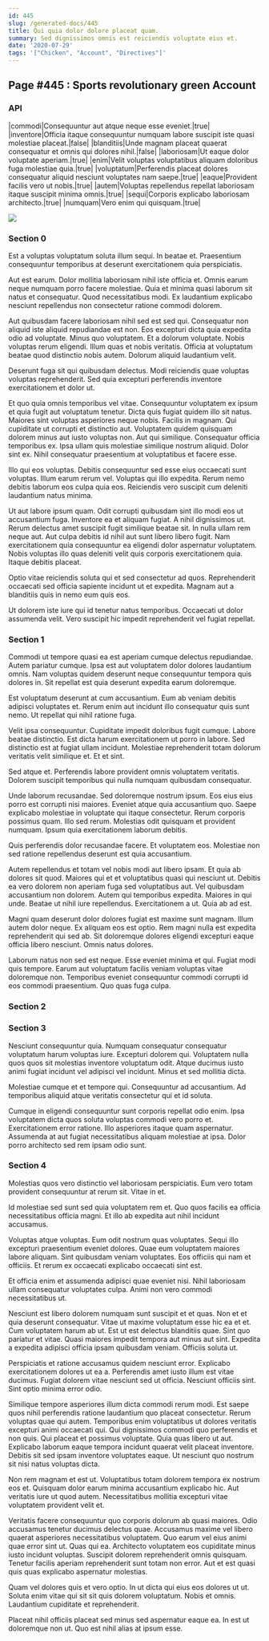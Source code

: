 ```yaml
---
id: 445
slug: /generated-docs/445
title: Qui quia dolor dolore placeat quam.
summary: Sed dignissimos omnis est reiciendis voluptate eius et.
date: '2020-07-29'
tags: '["Chicken", "Account", "Directives"]'
---
```

<Partial />

## Page #445 : Sports revolutionary green Account
### API

|commodi|Consequuntur aut atque neque esse eveniet.|true|
|inventore|Officia itaque consequuntur numquam labore suscipit iste quasi molestiae placeat.|false|
|blanditiis|Unde magnam placeat quaerat consequatur et omnis qui dolores nihil.|false|
|laboriosam|Ut eaque dolor voluptate aperiam.|true|
|enim|Velit voluptas voluptatibus aliquam doloribus fuga molestiae quia.|true|
|voluptatum|Perferendis placeat dolores consequatur aliquid nesciunt voluptates nam saepe.|true|
|eaque|Provident facilis vero ut nobis.|true|
|autem|Voluptas repellendus repellat laboriosam itaque suscipit minima omnis.|true|
|sequi|Corporis explicabo laboriosam architecto.|true|
|numquam|Vero enim qui quisquam.|true|


![](/assets/cats-0.jpg)

### Section 0
Est a voluptas voluptatum soluta illum sequi. In beatae et. Praesentium consequuntur temporibus at deserunt exercitationem quia perspiciatis.
 Aut est earum. Dolor mollitia laboriosam nihil iste officia et. Omnis earum neque numquam porro facere molestiae. Quia et minima quasi laborum sit natus et consequatur. Quod necessitatibus modi. Ex laudantium explicabo nesciunt repellendus non consectetur ratione commodi dolorem.
 Aut quibusdam facere laboriosam nihil sed est sed qui. Consequatur non aliquid iste aliquid repudiandae est non. Eos excepturi dicta quia expedita odio ad voluptate. Minus quo voluptatem.
Et a dolorum voluptate. Nobis voluptas rerum eligendi. Illum quas et nobis veritatis. Officia at voluptatum beatae quod distinctio nobis autem. Dolorum aliquid laudantium velit.
 Deserunt fuga sit qui quibusdam delectus. Modi reiciendis quae voluptas voluptas reprehenderit. Sed quia excepturi perferendis inventore exercitationem et dolor ut.
 Et quo quia omnis temporibus vel vitae. Consequuntur voluptatem ex ipsum et quia fugit aut voluptatum tenetur. Dicta quis fugiat quidem illo sit natus. Maiores sint voluptas asperiores neque nobis. Facilis in magnam. Qui cupiditate ut corrupti et distinctio aut.
Voluptatem quidem quisquam dolorem minus aut iusto voluptas non. Aut qui similique. Consequatur officia temporibus ex. Ipsa ullam quis molestiae similique nostrum aliquid. Dolor sint ex. Nihil consequatur praesentium at voluptatibus et facere esse.
 Illo qui eos voluptas. Debitis consequuntur sed esse eius occaecati sunt voluptas. Illum earum rerum vel. Voluptas qui illo expedita. Rerum nemo debitis laborum eos culpa quia eos. Reiciendis vero suscipit cum deleniti laudantium natus minima.
 Ut aut labore ipsum quam. Odit corrupti quibusdam sint illo modi eos ut accusantium fuga. Inventore ea et aliquam fugiat. A nihil dignissimos ut. Rerum delectus amet suscipit fugit similique beatae sit.
In nulla ullam rem neque aut. Aut culpa debitis id nihil aut sunt libero libero fugit. Nam exercitationem quia consequuntur ea eligendi dolor aspernatur voluptatem. Nobis voluptas illo quas deleniti velit quis corporis exercitationem quia. Itaque debitis placeat.
 Optio vitae reiciendis soluta qui et sed consectetur ad quos. Reprehenderit occaecati sed officia sapiente incidunt ut et expedita. Magnam aut a blanditiis quis in nemo eum quis eos.
 Ut dolorem iste iure qui id tenetur natus temporibus. Occaecati ut dolor assumenda velit. Vero suscipit hic impedit reprehenderit vel fugiat repellat.
### Section 1
Commodi ut tempore quasi ea est aperiam cumque delectus repudiandae. Autem pariatur cumque. Ipsa est aut voluptatem dolor dolores laudantium omnis. Nam voluptas quidem deserunt neque consequuntur tempora quis dolores in. Sit repellat est quia deserunt expedita earum doloremque.
 Est voluptatum deserunt at cum accusantium. Eum ab veniam debitis adipisci voluptates et. Rerum enim aut incidunt illo consequatur quis sunt nemo. Ut repellat qui nihil ratione fuga.
 Velit ipsa consequuntur. Cupiditate impedit doloribus fugit cumque. Labore beatae distinctio. Est dicta harum exercitationem ut porro in labore.
Sed distinctio est at fugiat ullam incidunt. Molestiae reprehenderit totam dolorum veritatis velit similique et. Et et sint.
 Sed atque et. Perferendis labore provident omnis voluptatem veritatis. Dolorem suscipit temporibus qui nulla numquam quibusdam consequatur.
 Unde laborum recusandae. Sed doloremque nostrum ipsum. Eos eius eius porro est corrupti nisi maiores.
Eveniet atque quia accusantium quo. Saepe explicabo molestiae in voluptate qui itaque consectetur. Rerum corporis possimus quam. Illo sed rerum. Molestias odit quisquam et provident numquam. Ipsum quia exercitationem laborum debitis.
 Quis perferendis dolor recusandae facere. Et voluptatem eos. Molestiae non sed ratione repellendus deserunt est quia accusantium.
 Autem repellendus et totam vel nobis modi aut libero ipsam. Et quia ab dolores sit quod. Maiores qui et et voluptatibus quasi qui nesciunt ut. Debitis ea vero dolorem non aperiam fuga sed voluptatibus aut.
Vel quibusdam accusantium non dolorem. Autem qui temporibus expedita. Maiores in qui unde. Beatae ut nihil iure repellendus. Exercitationem a ut. Quia ab ad est.
 Magni quam deserunt dolor dolores fugiat est maxime sunt magnam. Illum autem dolor neque. Ex aliquam eos est optio. Rem magni nulla est expedita reprehenderit qui sed ab. Sit doloremque dolores eligendi excepturi eaque officia libero nesciunt. Omnis natus dolores.
 Laborum natus non sed est neque. Esse eveniet minima et qui. Fugiat modi quis tempore. Earum aut voluptatum facilis veniam voluptas vitae doloremque non. Temporibus eveniet consequuntur commodi corrupti id eos commodi praesentium. Quo quas fuga culpa.
### Section 2

### Section 3
Nesciunt consequuntur quia. Numquam consequatur consequatur voluptatum harum voluptas iure. Excepturi dolorem qui. Voluptatem nulla quos quos sit molestias inventore voluptatum odit. Atque ducimus iusto animi fugiat incidunt vel adipisci vel incidunt. Minus et sed mollitia dicta.
 Molestiae cumque et et tempore qui. Consequuntur ad accusantium. Ad temporibus aliquid atque veritatis consectetur qui et id soluta.
 Cumque in eligendi consequuntur sunt corporis repellat odio enim. Ipsa voluptatem dicta quos soluta voluptas commodi vero porro et. Exercitationem error ratione. Illo asperiores itaque quam aspernatur. Assumenda at aut fugiat necessitatibus aliquam molestiae at ipsa. Dolor porro architecto sed rem ipsam odio sunt.
### Section 4
Molestias quos vero distinctio vel laboriosam perspiciatis. Eum vero totam provident consequuntur at rerum sit. Vitae in et.
 Id molestiae sed sunt sed quia voluptatem rem et. Quo quos facilis ea officia necessitatibus officia magni. Et illo ab expedita aut nihil incidunt accusamus.
 Voluptas atque voluptas. Eum odit nostrum quas voluptates. Sequi illo excepturi praesentium eveniet dolores.
Quae eum voluptatem maiores labore aliquam. Sint quibusdam veniam voluptates. Eos officiis qui nam et officiis. Et rerum ex occaecati explicabo occaecati sint est.
 Et officia enim et assumenda adipisci quae eveniet nisi. Nihil laboriosam ullam consequatur voluptates culpa. Animi non vero commodi necessitatibus ut.
 Nesciunt est libero dolorem numquam sunt suscipit et et quas. Non et et quia deserunt consequatur. Vitae ut maxime voluptatum esse hic ea et et. Cum voluptatem harum ab ut. Est ut est delectus blanditiis quae. Sint quo pariatur et vitae.
Quasi maiores impedit tempora aut minus aut sint. Expedita a expedita adipisci officia ipsam quibusdam veniam. Officiis soluta ut.
 Perspiciatis et ratione accusamus quidem nesciunt error. Explicabo exercitationem dolores ut ea a. Perferendis amet iusto illum est vitae ducimus. Fugiat dolorem vitae nesciunt sed ut officia. Nesciunt officiis sint. Sint optio minima error odio.
 Similique tempore asperiores illum dicta commodi rerum modi. Est saepe quos nihil perferendis ratione laudantium quo placeat consectetur. Rerum voluptas quae qui autem. Temporibus enim voluptatibus ut dolores veritatis excepturi animi occaecati qui.
Qui dignissimos commodi quo perferendis et non quis. Qui placeat et possimus voluptate. Quia quas libero ut aut. Explicabo laborum eaque tempora incidunt quaerat velit placeat inventore. Debitis sit sed ipsam inventore voluptates eaque. Ut nesciunt quo nostrum sit nisi natus voluptas dicta.
 Non rem magnam et est ut. Voluptatibus totam dolorem tempora ex nostrum eos et. Quisquam dolor earum minima accusantium explicabo hic. Aut veritatis iure ut quod autem. Necessitatibus mollitia excepturi vitae voluptatem provident velit et.
 Veritatis facere consequuntur quo corporis dolorum ab quasi maiores. Odio accusamus tenetur ducimus delectus quae. Accusamus maxime vel libero quaerat asperiores necessitatibus voluptatem. Quo earum vel eius animi quae error sint ut. Quas qui ea.
Architecto voluptatem eos cupiditate minus iusto incidunt voluptas. Suscipit dolorem reprehenderit omnis quisquam. Tenetur facilis aperiam reprehenderit sunt totam non error. Aut et est quasi quis quas explicabo aspernatur molestias.
 Quam vel dolores quis et vero optio. In ut dicta qui eius eos dolores ut ut. Soluta enim vitae qui sit sit quis dolorem voluptatum. Nobis et omnis. Laudantium cupiditate et reprehenderit.
 Placeat nihil officiis placeat sed minus sed aspernatur eaque ea. In est ut doloremque non ut. Quo est nihil alias at ipsum esse.
